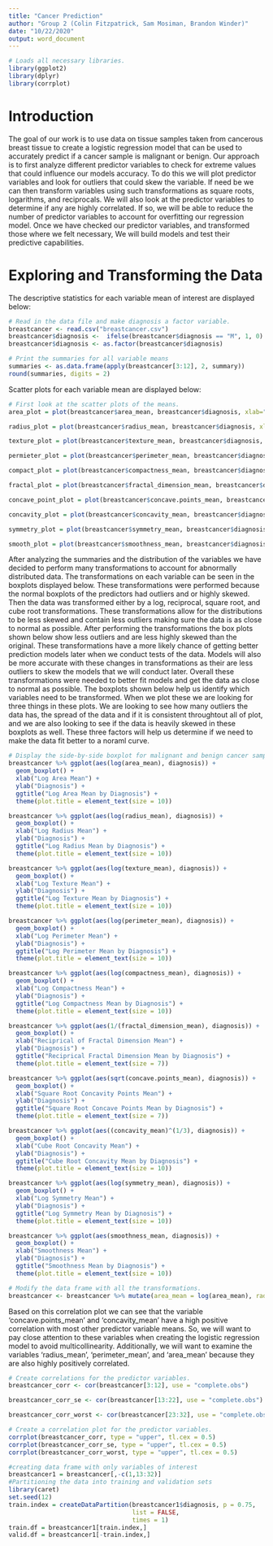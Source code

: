 ```yaml
---
title: "Cancer Prediction"
author: "Group 2 (Colin Fitzpatrick, Sam Mosiman, Brandon Winder)"
date: "10/22/2020"
output: word_document
---
```

```r
# Loads all necessary libraries.
library(ggplot2)
library(dplyr)
library(corrplot)
```


# Introduction
The goal of our work is to use data on tissue samples taken from cancerous breast tissue to create a logistic regression model that can be used to accurately predict if a cancer sample is malignant or benign.  Our approach is to first analyze different predictor variables to check for extreme values that could influence our models accuracy.  To do this we will plot predictor variables and look for outliers that could skew the variable.  If need be we can then transform variables using such transformations as square roots, logarithms, and reciprocals.  We will also look at the predictor variables to determine if any are highly correlated.  If so, we will be able to reduce the number of predictor variables to account for overfitting our regression model.  Once we have checked our predictor variables, and transformed those where we felt necessary,  We will build models and test their predictive capabilities.

# Exploring and Transforming the Data
The descriptive statistics for each variable mean of interest are displayed below: 

```r
# Read in the data file and make diagnosis a factor variable.
breastcancer <- read.csv("breastcancer.csv")
breastcancer$diagnosis <-  ifelse(breastcancer$diagnosis == "M", 1, 0)
breastcancer$diagnosis <- as.factor(breastcancer$diagnosis)

# Print the summaries for all variable means
summaries <- as.data.frame(apply(breastcancer[3:12], 2, summary))
round(summaries, digits = 2)
```

Scatter plots for each variable mean are displayed below:

```r
# First look at the scatter plots of the means.
area_plot = plot(breastcancer$area_mean, breastcancer$diagnosis, xlab="Area Mean", ylab = "Diagnosis", main = "Area Mean against Diagnosis", cex.main = 0.75)

radius_plot = plot(breastcancer$radius_mean, breastcancer$diagnosis, xlab="Radius Mean", ylab = "Diagnosis", main = "Radius Mean against Diagnosis", cex.main = 0.75)

texture_plot = plot(breastcancer$texture_mean, breastcancer$diagnosis, xlab="Texture Mean", ylab = "Diagnosis", main = "Texture Mean against Diagnosis", cex.main = 0.75)

permieter_plot = plot(breastcancer$perimeter_mean, breastcancer$diagnosis, xlab="Perimeter Mean", ylab = "Diagnosis", main = "Perimeter Mean against Diagnosis", cex.main = 0.75)

compact_plot = plot(breastcancer$compactness_mean, breastcancer$diagnosis, xlab="Compactness Mean", ylab = "Diagnosis", main = "Compactness Mean against Diagnosis", cex.main = 0.75)

fractal_plot = plot(breastcancer$fractal_dimension_mean, breastcancer$diagnosis, xlab="Fractal Dimension Mean", ylab = "Diagnosis", main = "Fractal Dimension Mean against Diagnosis", cex.main = 0.75)

concave_point_plot = plot(breastcancer$concave.points_mean, breastcancer$diagnosis, xlab="Concave Points Mean", ylab = "Diagnosis", main = "Concave Points Mean against Diagnosis", cex.main = 0.75)

concavity_plot = plot(breastcancer$concavity_mean, breastcancer$diagnosis, xlab="Concavity Mean", ylab = "Diagnosis", main = "Concavity Mean against Diagnosis", cex.main = 0.75)

symmetry_plot = plot(breastcancer$symmetry_mean, breastcancer$diagnosis, xlab="Symmetry Mean", ylab = "Diagnosis", main = "Symmetry Mean against Diagnosis", cex.main = 0.75)

smooth_plot = plot(breastcancer$smoothness_mean, breastcancer$diagnosis, xlab="Smoothness Mean", ylab = "Diagnosis", main = "Smoothness Mean against Diagnosis", cex.main = 0.75)
```

After analyzing the summaries and the distribution of the variables we have decided to perform many transformations to account for abnormally distributed data. The transformations on each variable can be seen in the boxplots displayed below.  These transformations were performed because the normal boxplots of the predictors had outliers and or highly skewed. Then the data was transformed either by a log, reciprocal, square root, and cube root transformations.  These transformations allow for the distributions to be less skewed and contain less outliers making sure the data is as close to normal as possible.  After performing the transformations the box plots shown below show less outliers and are less highly skewed than the original.  These transformations have a more likely chance of getting better prediction models later when we conduct tests of the data.  Models will also be more accurate with these changes in transformations as their are less outliers to skew the models that we will conduct later.  Overall these transformations were needed to better fit models and get the data as close to normal as possible. The boxplots shown below help us identify which variables need to be transformed.  When we plot these we are looking for three things in these plots.  We are looking to see how many outliers the data has, the spread of the data and if it is consistent throughtout all of plot, and we are also looking to see if the data is heavily skewed in these boxplots as well.  These three factors will help us determine if we need to make the data fit better to a noraml curve.

```r
# Display the side-by-side boxplot for malignant and benign cancer samples.
breastcancer %>% ggplot(aes(log(area_mean), diagnosis)) + 
  geom_boxplot() + 
  xlab("Log Area Mean") +
  ylab("Diagnosis") +
  ggtitle("Log Area Mean by Diagnosis") +
  theme(plot.title = element_text(size = 10))

breastcancer %>% ggplot(aes(log(radius_mean), diagnosis)) +
  geom_boxplot() + 
  xlab("Log Radius Mean") +
  ylab("Diagnosis") +
  ggtitle("Log Radius Mean by Diagnosis") +
  theme(plot.title = element_text(size = 10))

breastcancer %>% ggplot(aes(log(texture_mean), diagnosis)) +
  geom_boxplot() + 
  xlab("Log Texture Mean") +
  ylab("Diagnosis") +
  ggtitle("Log Texture Mean by Diagnosis") +
  theme(plot.title = element_text(size = 10))

breastcancer %>% ggplot(aes(log(perimeter_mean), diagnosis)) + 
  geom_boxplot() + 
  xlab("Log Perimeter Mean") +
  ylab("Diagnosis") +
  ggtitle("Log Perimeter Mean by Diagnosis") +
  theme(plot.title = element_text(size = 10))

breastcancer %>% ggplot(aes(log(compactness_mean), diagnosis)) + 
  geom_boxplot() + 
  xlab("Log Compactness Mean") +
  ylab("Diagnosis") +
  ggtitle("Log Compactness Mean by Diagnosis") +
  theme(plot.title = element_text(size = 10))

breastcancer %>% ggplot(aes(1/(fractal_dimension_mean), diagnosis)) + 
  geom_boxplot() + 
  xlab("Reciprical of Fractal Dimension Mean") +
  ylab("Diagnosis") +
  ggtitle("Reciprical Fractal Dimension Mean by Diagnosis") +
  theme(plot.title = element_text(size = 7))

breastcancer %>% ggplot(aes(sqrt(concave.points_mean), diagnosis)) + 
  geom_boxplot() + 
  xlab("Square Root Concavity Points Mean") +
  ylab("Diagnosis") +
  ggtitle("Square Root Concave Points Mean by Diagnosis") +
  theme(plot.title = element_text(size = 7))

breastcancer %>% ggplot(aes((concavity_mean)^(1/3), diagnosis)) +
  geom_boxplot() + 
  xlab("Cube Root Concavity Mean") +
  ylab("Diagnosis") +
  ggtitle("Cube Root Concavity Mean by Diagnosis") +
  theme(plot.title = element_text(size = 10))

breastcancer %>% ggplot(aes(log(symmetry_mean), diagnosis)) + 
  geom_boxplot() + 
  xlab("Log Symmetry Mean") +
  ylab("Diagnosis") +
  ggtitle("Log Symmetry Mean by Diagnosis") +
  theme(plot.title = element_text(size = 10))

breastcancer %>% ggplot(aes(smoothness_mean, diagnosis)) + 
  geom_boxplot() + 
  xlab("Smoothness Mean") +
  ylab("Diagnosis") +
  ggtitle("Smoothness Mean by Diagnosis") +
  theme(plot.title = element_text(size = 10))

# Modify the data frame with all the transformations.
breastcancer <- breastcancer %>% mutate(area_mean = log(area_mean), radius_mean = log(radius_mean), texture_mean = log(texture_mean), perimeter_mean = log(perimeter_mean), compactness_mean = log(compactness_mean), fractal_dimension_mean = 1/(fractal_dimension_mean), concave.points_mean = sqrt(concave.points_mean), concavity_mean = (concavity_mean)^(1/3), symmetry_mean = log(symmetry_mean))
```

Based on this correlation plot we can see that the variable 'concave.points_mean' and 'concavity_mean' have a high positive correlation with most other predictor variable means. So, we will want to pay close attention to these variables when creating the logistic regression model to avoid multicollinearity. Additionally, we will want to examine the variables 'radius_mean', 'perimeter_mean', and 'area_mean' because they are also highly positively correlated. 

```r
# Create correlations for the predictor variables.
breastcancer_corr <- cor(breastcancer[3:12], use = "complete.obs")

breastcancer_corr_se <- cor(breastcancer[13:22], use = "complete.obs")

breastcancer_corr_worst <- cor(breastcancer[23:32], use = "complete.obs")

# Create a correlation plot for the predictor variables.
corrplot(breastcancer_corr, type = "upper", tl.cex = 0.5)
corrplot(breastcancer_corr_se, type = "upper", tl.cex = 0.5)
corrplot(breastcancer_corr_worst, type = "upper", tl.cex = 0.5)
```

```r
#creating data frame with only variables of interest
breastcancer1 = breastcancer[,-c(1,13:32)]
#Partitioning the data into training and validation sets
library(caret)
set.seed(12)
train.index = createDataPartition(breastcancer1$diagnosis, p = 0.75,
                                  list = FALSE,
                                  times = 1)
train.df = breastcancer1[train.index,]
valid.df = breastcancer1[-train.index,]
```
